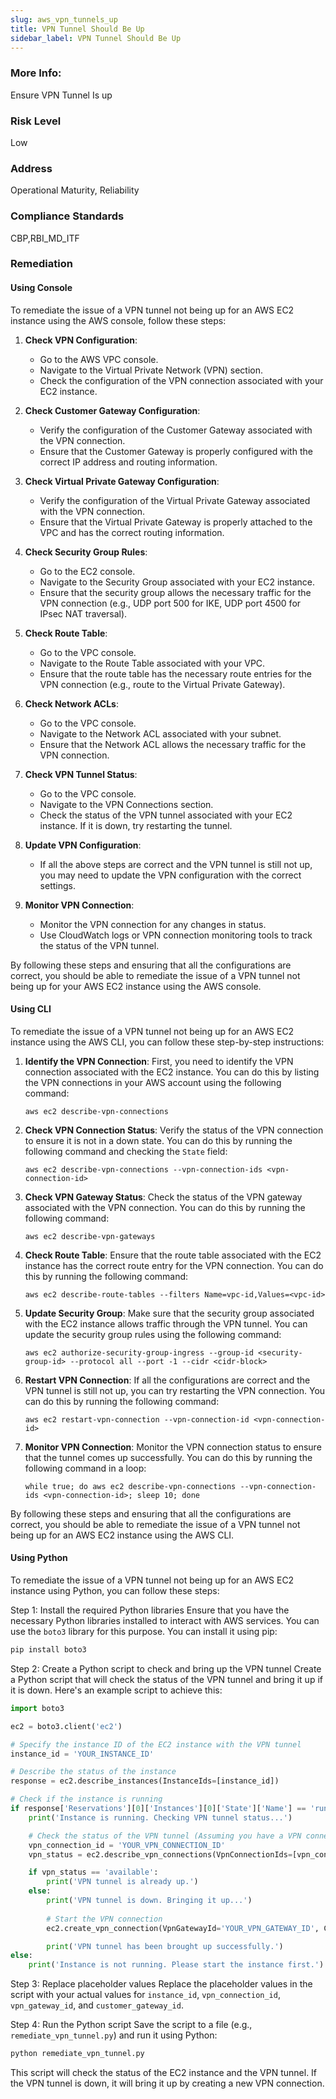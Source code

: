 ```yaml
---
slug: aws_vpn_tunnels_up
title: VPN Tunnel Should Be Up
sidebar_label: VPN Tunnel Should Be Up
---
```


### More Info:

Ensure VPN Tunnel Is up

### Risk Level

Low

### Address

Operational Maturity, Reliability

### Compliance Standards

CBP,RBI_MD_ITF

### Remediation

#### Using Console

To remediate the issue of a VPN tunnel not being up for an AWS EC2 instance using the AWS console, follow these steps:

1. **Check VPN Configuration**: 
    - Go to the AWS VPC console.
    - Navigate to the Virtual Private Network (VPN) section.
    - Check the configuration of the VPN connection associated with your EC2 instance.

2. **Check Customer Gateway Configuration**:
    - Verify the configuration of the Customer Gateway associated with the VPN connection.
    - Ensure that the Customer Gateway is properly configured with the correct IP address and routing information.

3. **Check Virtual Private Gateway Configuration**:
    - Verify the configuration of the Virtual Private Gateway associated with the VPN connection.
    - Ensure that the Virtual Private Gateway is properly attached to the VPC and has the correct routing information.

4. **Check Security Group Rules**:
    - Go to the EC2 console.
    - Navigate to the Security Group associated with your EC2 instance.
    - Ensure that the security group allows the necessary traffic for the VPN connection (e.g., UDP port 500 for IKE, UDP port 4500 for IPsec NAT traversal).

5. **Check Route Table**:
    - Go to the VPC console.
    - Navigate to the Route Table associated with your VPC.
    - Ensure that the route table has the necessary route entries for the VPN connection (e.g., route to the Virtual Private Gateway).

6. **Check Network ACLs**:
    - Go to the VPC console.
    - Navigate to the Network ACL associated with your subnet.
    - Ensure that the Network ACL allows the necessary traffic for the VPN connection.

7. **Check VPN Tunnel Status**:
    - Go to the VPC console.
    - Navigate to the VPN Connections section.
    - Check the status of the VPN tunnel associated with your EC2 instance. If it is down, try restarting the tunnel.

8. **Update VPN Configuration**:
    - If all the above steps are correct and the VPN tunnel is still not up, you may need to update the VPN configuration with the correct settings.

9. **Monitor VPN Connection**:
    - Monitor the VPN connection for any changes in status.
    - Use CloudWatch logs or VPN connection monitoring tools to track the status of the VPN tunnel.

By following these steps and ensuring that all the configurations are correct, you should be able to remediate the issue of a VPN tunnel not being up for your AWS EC2 instance using the AWS console.

#### Using CLI

To remediate the issue of a VPN tunnel not being up for an AWS EC2 instance using the AWS CLI, you can follow these step-by-step instructions:

1. **Identify the VPN Connection**: First, you need to identify the VPN connection associated with the EC2 instance. You can do this by listing the VPN connections in your AWS account using the following command:
   ```
   aws ec2 describe-vpn-connections
   ```

2. **Check VPN Connection Status**: Verify the status of the VPN connection to ensure it is not in a down state. You can do this by running the following command and checking the `State` field:
   ```
   aws ec2 describe-vpn-connections --vpn-connection-ids <vpn-connection-id>
   ```

3. **Check VPN Gateway Status**: Check the status of the VPN gateway associated with the VPN connection. You can do this by running the following command:
   ```
   aws ec2 describe-vpn-gateways
   ```

4. **Check Route Table**: Ensure that the route table associated with the EC2 instance has the correct route entry for the VPN connection. You can do this by running the following command:
   ```
   aws ec2 describe-route-tables --filters Name=vpc-id,Values=<vpc-id>
   ```

5. **Update Security Group**: Make sure that the security group associated with the EC2 instance allows traffic through the VPN tunnel. You can update the security group rules using the following command:
   ```
   aws ec2 authorize-security-group-ingress --group-id <security-group-id> --protocol all --port -1 --cidr <cidr-block>
   ```

6. **Restart VPN Connection**: If all the configurations are correct and the VPN tunnel is still not up, you can try restarting the VPN connection. You can do this by running the following command:
   ```
   aws ec2 restart-vpn-connection --vpn-connection-id <vpn-connection-id>
   ```

7. **Monitor VPN Connection**: Monitor the VPN connection status to ensure that the tunnel comes up successfully. You can do this by running the following command in a loop:
   ```
   while true; do aws ec2 describe-vpn-connections --vpn-connection-ids <vpn-connection-id>; sleep 10; done
   ```

By following these steps and ensuring that all the configurations are correct, you should be able to remediate the issue of a VPN tunnel not being up for an AWS EC2 instance using the AWS CLI.

#### Using Python

To remediate the issue of a VPN tunnel not being up for an AWS EC2 instance using Python, you can follow these steps:

Step 1: Install the required Python libraries
Ensure that you have the necessary Python libraries installed to interact with AWS services. You can use the `boto3` library for this purpose. You can install it using pip:

```bash
pip install boto3
```

Step 2: Create a Python script to check and bring up the VPN tunnel
Create a Python script that will check the status of the VPN tunnel and bring it up if it is down. Here's an example script to achieve this:

```python
import boto3

ec2 = boto3.client('ec2')

# Specify the instance ID of the EC2 instance with the VPN tunnel
instance_id = 'YOUR_INSTANCE_ID'

# Describe the status of the instance
response = ec2.describe_instances(InstanceIds=[instance_id])

# Check if the instance is running
if response['Reservations'][0]['Instances'][0]['State']['Name'] == 'running':
    print('Instance is running. Checking VPN tunnel status...')

    # Check the status of the VPN tunnel (Assuming you have a VPN connection ID)
    vpn_connection_id = 'YOUR_VPN_CONNECTION_ID'
    vpn_status = ec2.describe_vpn_connections(VpnConnectionIds=[vpn_connection_id])['VpnConnections'][0]['State']

    if vpn_status == 'available':
        print('VPN tunnel is already up.')
    else:
        print('VPN tunnel is down. Bringing it up...')
        
        # Start the VPN connection
        ec2.create_vpn_connection(VpnGatewayId='YOUR_VPN_GATEWAY_ID', CustomerGatewayId='YOUR_CUSTOMER_GATEWAY_ID', Type='ipsec.1')

        print('VPN tunnel has been brought up successfully.')
else:
    print('Instance is not running. Please start the instance first.')
```

Step 3: Replace placeholder values
Replace the placeholder values in the script with your actual values for `instance_id`, `vpn_connection_id`, `vpn_gateway_id`, and `customer_gateway_id`.

Step 4: Run the Python script
Save the script to a file (e.g., `remediate_vpn_tunnel.py`) and run it using Python:

```bash
python remediate_vpn_tunnel.py
```

This script will check the status of the EC2 instance and the VPN tunnel. If the VPN tunnel is down, it will bring it up by creating a new VPN connection.


